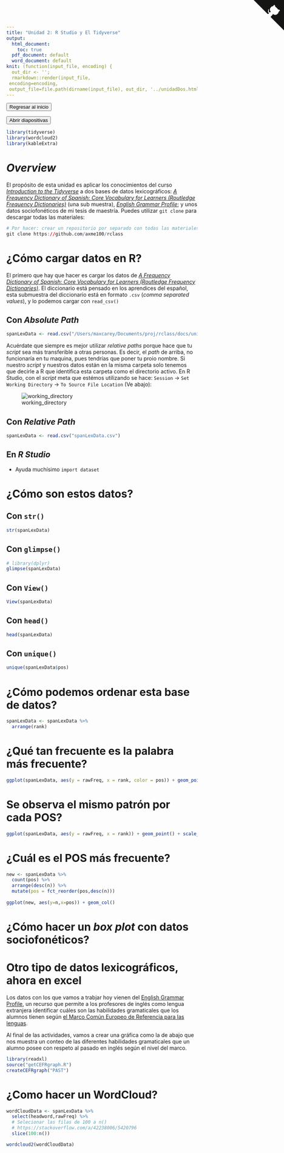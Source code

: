 ```yaml
---
title: "Unidad 2: R Studio y El Tidyverse"
output:
  html_document:
    toc: true
  pdf_document: default
  word_document: default
knit: (function(input_file, encoding) {
  out_dir <- '';
  rmarkdown::render(input_file,
 encoding=encoding,
 output_file=file.path(dirname(input_file), out_dir, '../unidadDos.html'))})
---
```


<a href="index.html">
<button type="button" class="btn btn-primary">Regresar al inicio</button>
</a>

<a href="unidadDos/unidadDosPrez.html" target="_blank">
<button type="button" class="btn btn-primary">Abrir diapositivas</button>
</a>

<a href="https://github.com/axme100/rclass" class="github-corner" aria-label="View source on GitHub"><svg width="80" height="80" viewBox="0 0 250 250" style="fill:#151513; color:#fff; position: absolute; top: 0; border: 0; right: 0;" aria-hidden="true"><path d="M0,0 L115,115 L130,115 L142,142 L250,250 L250,0 Z"></path><path d="M128.3,109.0 C113.8,99.7 119.0,89.6 119.0,89.6 C122.0,82.7 120.5,78.6 120.5,78.6 C119.2,72.0 123.4,76.3 123.4,76.3 C127.3,80.9 125.5,87.3 125.5,87.3 C122.9,97.6 130.6,101.9 134.4,103.2" fill="currentColor" style="transform-origin: 130px 106px;" class="octo-arm"></path><path d="M115.0,115.0 C114.9,115.1 118.7,116.5 119.8,115.4 L133.7,101.6 C136.9,99.2 139.9,98.4 142.2,98.6 C133.8,88.0 127.5,74.4 143.8,58.0 C148.5,53.4 154.0,51.2 159.7,51.0 C160.3,49.4 163.2,43.6 171.4,40.1 C171.4,40.1 176.1,42.5 178.8,56.2 C183.1,58.6 187.2,61.8 190.9,65.4 C194.5,69.0 197.7,73.2 200.1,77.6 C213.8,80.2 216.3,84.9 216.3,84.9 C212.7,93.1 206.9,96.0 205.4,96.6 C205.1,102.4 203.0,107.8 198.3,112.5 C181.9,128.9 168.3,122.5 157.7,114.1 C157.9,116.9 156.7,120.9 152.7,124.9 L141.0,136.5 C139.8,137.7 141.6,141.9 141.8,141.8 Z" fill="currentColor" class="octo-body"></path></svg></a><style>.github-corner:hover .octo-arm{animation:octocat-wave 560ms ease-in-out}@keyframes octocat-wave{0%,100%{transform:rotate(0)}20%,60%{transform:rotate(-25deg)}40%,80%{transform:rotate(10deg)}}@media (max-width:500px){.github-corner:hover .octo-arm{animation:none}.github-corner .octo-arm{animation:octocat-wave 560ms ease-in-out}}</style>


<style>
 /* Customize the label (the container) */
.container {
  display: block;
  position: relative;
  padding-left: 35px;
  margin-bottom: 12px;
  cursor: pointer;
  font-size: 18px;
  font-weight: normal;
  -webkit-user-select: none;
  -moz-user-select: none;
  -ms-user-select: none;
  user-select: none;
}

/* Hide the browser's default checkbox */
.container input {
  position: absolute;
  opacity: 0;
  cursor: pointer;
  height: 0;
  width: 0;
}

/* Create a custom checkbox */
.checkmark {
  position: absolute;
  top: 0;
  left: 0;
  height: 25px;
  width: 25px;
  background-color: #eee;
}

/* On mouse-over, add a grey background color */
.container:hover input ~ .checkmark {
  background-color: #ccc;
}

/* When the checkbox is checked, add a blue background */
.container input:checked ~ .checkmark {
  background-color: #2196F3;
}

/* Create the checkmark/indicator (hidden when not checked) */
.checkmark:after {
  content: "";
  position: absolute;
  display: none;
}

/* Show the checkmark when checked */
.container input:checked ~ .checkmark:after {
  display: block;
}

/* Style the checkmark/indicator */
.container .checkmark:after {
  left: 9px;
  top: 5px;
  width: 5px;
  height: 10px;
  border: solid white;
  border-width: 0 3px 3px 0;
  -webkit-transform: rotate(45deg);
  -ms-transform: rotate(45deg);
  transform: rotate(45deg);
} 
</style>


<script>
   $(document).ready(function() {
     $head = $('#header');
     $head.prepend('<img src=\"http://www.posgrado.unam.mx/linguistica/img/cabecera.png\" style=\"float: right;\"/>')
   });
</script>

```r
library(tidyverse)
library(wordcloud2)
library(kableExtra)
```

# *Overview*
El propósito de esta unidad es aplicar los conocimientos del curso [*Introduction to the Tidyverse*](https://www.datacamp.com/courses/introduction-to-the-tidyverse) a dos bases de datos lexicográficos: [*A Frequency Dictionary of Spanish: Core Vocabulary for Learners (Routledge Frequency Dictionaries)*](https://www.amazon.com/Frequency-Dictionary-Spanish-Vocabulary-Dictionaries/dp/0415334292) (una sub muestra), [*English Grammar Profile*](https://www.englishprofile.org/english-grammar-profile?); y unos datos sociofonéticos de mi tesis de maestría. Puedes utilizar `git clone` para descargar todas las materiales:

```r
# Por hacer: crear un repositorio por separado con todas las materiales de esta unidad o configurar la descarga de un subdirectorio
git clone https://github.com/axme100/rclass
```


# ¿Cómo cargar datos en R?
El primero que hay que hacer es cargar los datos de [*A Frequency Dictionary of Spanish: Core Vocabulary for Learners (Routledge Frequency Dictionaries)*](https://www.amazon.com/Frequency-Dictionary-Spanish-Vocabulary-Dictionaries/dp/0415334292). El diccionario está pensado en los aprendices del español, esta submuestra del diccionario está en formato `.csv` (*comma separated values*), y lo podemos cargar con `read_csv()`

## Con *Absolute Path*
```r
spanLexData <- read.csv("/Users/maxcarey/Documents/proj/rclass/docs/unidadDos/spanLexData.csv")
```

Acuérdate que siempre es mejor utilizar *relative paths* porque hace que tu *script* sea más transferible a otras personas. Es decir, el *path* de arriba, no funcionaría en tu maquina, pues tendrías que poner tu proio nombre. Si nuestro *script* y nuestros datos están en la misma carpeta solo tenemos que decirle a R que identifica esta carpeta como el directorio activo. En R Studio, con el *script* meta que estémos utilizando se hace: `Session` -> `Set Working Directory` -> `To Source File Location` (Ve abajo):

![working_directory](set_wd.png)

## Con *Relative Path*
```r
spanLexData <- read.csv("spanLexData.csv")
```

## En *R Studio*
- Ayuda muchísimo `import dataset`

# ¿Cómo son estos datos?

## Con `str()`
```r
str(spanLexData)
```

## Con `glimpse()`
```r
# library(dplyr)
glimpse(spanLexData)
```

## Con `View()`
```r
View(spanLexData)
```

## Con `head()`
```r
head(spanLexData)
```

## Con `unique()`
```r
unique(spanLexData$pos)
```

# ¿Cómo podemos ordenar esta base de datos?
```r
spanLexData <- spanLexData %>%
  arrange(rank)
```

# ¿Qué tan frecuente es la palabra más frecuente?
```r
ggplot(spanLexData, aes(y = rawFreq, x = rank, color = pos)) + geom_point() + scale_y_log10()
```

# Se observa el mismo patrón por cada POS?
```r
ggplot(spanLexData, aes(y = rawFreq, x = rank)) + geom_point() + scale_y_log10() + facet_wrap(~pos)
```

# ¿Cuál es el POS más frecuente?
```r
new <- spanLexData %>%
  count(pos) %>%
  arrange(desc(n)) %>%
  mutate(pos = fct_reorder(pos,desc(n)))
  
ggplot(new, aes(y=n,x=pos)) + geom_col()
```

# ¿Cómo hacer un *box plot* con datos sociofonéticos?

# Otro tipo de datos lexicográficos, ahora en excel

Los datos con los que vamos a trabjar hoy vienen del <a href="http://www.englishprofile.org/">English Grammar Profile</a>, un recurso que permite a los profesores de inglés como lengua extranjera identificar cuáles son las habilidades gramaticales que los alumnos tienen según <a href="https://es.wikipedia.org/wiki/Marco_Com%C3%BAn_Europeo_de_Referencia_para_las_lenguas" target=blank>el Marco Común Europeo de Referencia para las lenguas</a>.

Al final de las actividades, vamos a crear una gráfica como la de abajo que nos muestra un conteo de las diferentes habilidades gramaticales que un alumno posee con respeto al pasado en inglés según el nivel del marco.
```r
library(readxl)
source("getCEFRgraph.R")
createCEFRgraph("PAST")
```


# ¿Como hacer un WordCloud?
```r
wordCloudData <- spanLexData %>%
  select(headword,rawFreq) %>%
  # Selecionar las filas de 100 a n()
  # https://stackoverflow.com/a/42238006/5420796
  slice(100:n())

wordcloud2(wordCloudData)
```